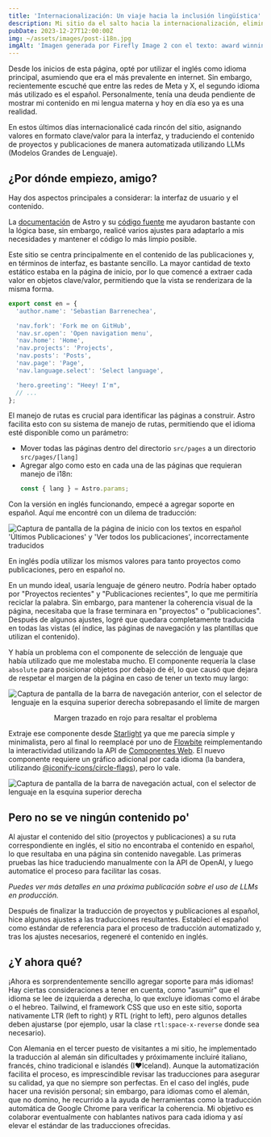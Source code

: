 ```yaml
---
title: 'Internacionalización: Un viaje hacia la inclusión lingüística'
description: Mi sitio da el salto hacia la internacionalización, eliminando limitaciones idiomáticas para abrazar una audiencia diversa.
pubDate: 2023-12-27T12:00:00Z
img: ~/assets/images/post-i18n.jpg
imgAlt: 'Imagen generada por Firefly Image 2 con el texto: award winning art, a branched tree made of light rays and energy, dramatic, impactful, colorful, high definition, 4k uhd'
---
```



Desde los inicios de esta página, opté por utilizar el inglés como idioma principal, asumiendo que era el más prevalente en internet. Sin embargo, recientemente escuché que entre las redes de Meta y X, el segundo idioma más utilizado es el español. Personalmente, tenía una deuda pendiente de mostrar mi contenido en mi lengua materna y hoy en día eso ya es una realidad.

En estos últimos días internacionalicé cada rincón del sitio, asignando valores en formato clave/valor para la interfaz, y traduciendo el contenido de proyectos y publicaciones de manera automatizada utilizando LLMs (Modelos Grandes de Lenguaje).

## ¿Por dónde empiezo, amigo?

Hay dos aspectos principales a considerar: la interfaz de usuario y el contenido.

La [documentación](https://docs.astro.build/es/recipes/i18n/) de Astro y su [código fuente](https://github.com/withastro/docs/tree/main/src/i18n) me ayudaron bastante con la lógica base, sin embargo, realicé varios ajustes para adaptarlo a mis necesidades y mantener el código lo más limpio posible.

Este sitio se centra principalmente en el contenido de las publicaciones y, en términos de interfaz, es bastante sencillo. La mayor cantidad de texto estático estaba en la página de inicio, por lo que comencé a extraer cada valor en objetos clave/valor, permitiendo que la vista se renderizara de la misma forma.

```typescript
export const en = {
  'author.name': 'Sebastian Barrenechea',

  'nav.fork': 'Fork me on GitHub',
  'nav.sr.open': 'Open navigation menu',
  'nav.home': 'Home',
  'nav.projects': 'Projects',
  'nav.posts': 'Posts',
  'nav.page': 'Page',
  'nav.language.select': 'Select language',

  'hero.greeting': "Heey! I'm",
  // ...
};
```

El manejo de rutas es crucial para identificar las páginas a construir. Astro facilita esto con su sistema de manejo de rutas, permitiendo que el idioma esté disponible como un parámetro:

- Mover todas las páginas dentro del directorio `src/pages` a un directorio `src/pages/[lang]`
- Agregar algo como esto en cada una de las páginas que requieran manejo de i18n:
  ```typescript
  const { lang } = Astro.params;
  ```

Con la versión en inglés funcionando, empecé a agregar soporte en español. Aquí me encontré con un dilema de traducción:

<Image
  src={WrongEsTranslation}
  alt="Captura de pantalla de la página de inicio con los textos en español 'Últimos Publicaciones' y 'Ver todos los publicaciones', incorrectamente traducidos"
  format="webp"
/>

En inglés podía utilizar los mismos valores para tanto proyectos como publicaciones, pero en español no.

En un mundo ideal, usaría lenguaje de género neutro. Podría haber optado por "Proyectos recientes" y "Publicaciones recientes", lo que me permitiría reciclar la palabra. Sin embargo, para mantener la coherencia visual de la página, necesitaba que la frase terminara en "proyectos" o "publicaciones". Después de algunos ajustes, logré que quedara completamente traducida en todas las vistas (el índice, las páginas de navegación y las plantillas que utilizan el contenido).

Y había un problema con el componente de selección de lenguaje que había utilizado que me molestaba mucho. El componente requería la clase `absolute` para posicionar objetos por debajo de él, lo que causó que dejara de respetar el margen de la página en caso de tener un texto muy largo:

<div align="center">
  <Image
    src={OldNavbar}
    alt="Captura de pantalla de la barra de navegación anterior, con el selector de lenguaje en la esquina superior derecha sobrepasando el límite de margen"
    format="webp"
  />
  <p class="italic">Margen trazado en rojo para resaltar el problema</p>
</div>

Extraje ese componente desde [Starlight](https://starlight.astro.build/es/) ya que me parecía simple y minimalista, pero al final lo reemplacé por uno de [Flowbite](https://flowbite.com/docs/components/navbar/#language-dropdown) reimplementando la interactividad utilizando la API de [Componentes Web](https://web.dev/articles/custom-elements-v1). El nuevo componente requiere un gráfico adicional por cada idioma (la bandera, utilizando [@iconify-icons/circle-flags](https://icon-sets.iconify.design/circle-flags/)), pero lo vale.

<Image
  src={NewNavbar}
  alt="Captura de pantalla de la barra de navegación actual, con el selector de lenguaje en la esquina superior derecha"
  format="webp"
/>

## Pero no se ve ningún contenido po'

Al ajustar el contenido del sitio (proyectos y publicaciones) a su ruta correspondiente en inglés, el sitio no encontraba el contenido en español, lo que resultaba en una página sin contenido navegable. Las primeras pruebas las hice traduciendo manualmente con la API de OpenAI, y luego automatice el proceso para facilitar las cosas.

_Puedes ver más detalles en una próxima publicación sobre el uso de LLMs en producción._

Después de finalizar la traducción de proyectos y publicaciones al español, hice algunos ajustes a las traducciones resultantes. Establecí el español como estándar de referencia para el proceso de traducción automatizado y, tras los ajustes necesarios, regeneré el contenido en inglés.

## ¿Y ahora qué?

¡Ahora es sorprendentemente sencillo agregar soporte para más idiomas! Hay ciertas consideraciones a tener en cuenta, como "asumir" que el idioma se lee de izquierda a derecha, lo que excluye idiomas como el árabe o el hebreo. Tailwind, el framework CSS que uso en este sitio, soporta nativamente LTR (left to right) y RTL (right to left), pero algunos detalles deben ajustarse (por ejemplo, usar la clase `rtl:space-x-reverse` donde sea necesario).

Con Alemania en el tercer puesto de visitantes a mi sitio, he implementado la traducción al alemán sin dificultades y próximamente incluiré italiano, francés, chino tradicional e islandés (I♥️Iceland). Aunque la automatización facilita el proceso, es imprescindible revisar las traducciones para asegurar su calidad, ya que no siempre son perfectas. En el caso del inglés, pude hacer una revisión personal; sin embargo, para idiomas como el alemán, que no domino, he recurrido a la ayuda de herramientas como la traducción automática de Google Chrome para verificar la coherencia. Mi objetivo es colaborar eventualmente con hablantes nativos para cada idioma y así elevar el estándar de las traducciones ofrecidas.
